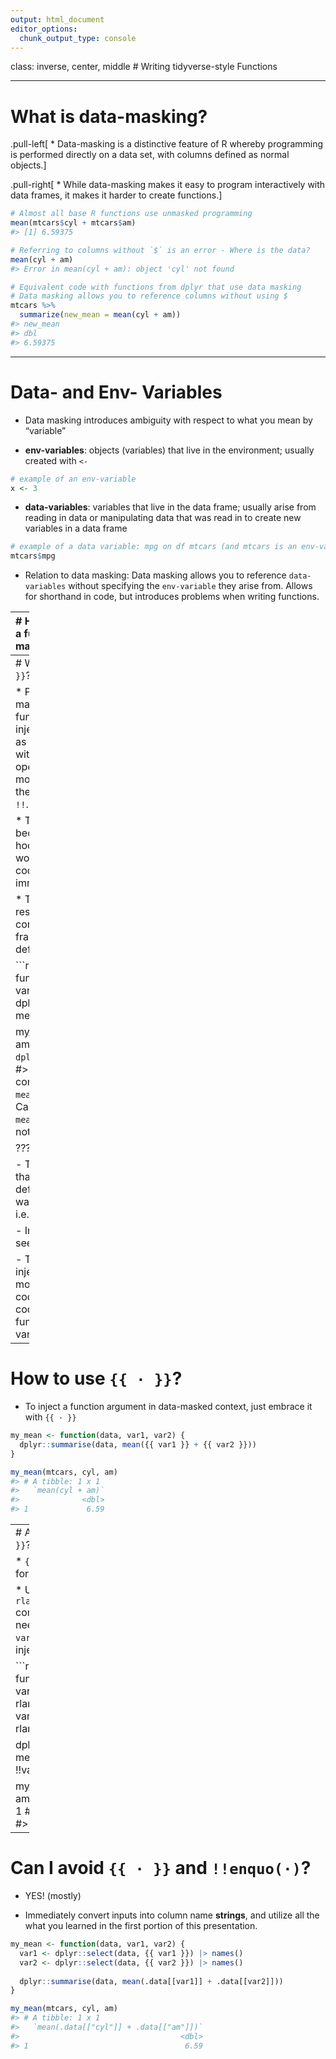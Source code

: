 ```yaml
---
output: html_document
editor_options: 
  chunk_output_type: console
---
```

class: inverse, center, middle
# Writing tidyverse-style Functions

---

# What is data-masking?

.pull-left[
* Data-masking is a distinctive feature of R whereby programming is performed directly on a data set, with columns defined as normal objects.
]

.pull-right[
* While data-masking makes it easy to program interactively with data frames, it makes it harder to create functions.
]

```r
# Almost all base R functions use unmasked programming
mean(mtcars$cyl + mtcars$am)
#> [1] 6.59375

# Referring to columns without `$` is an error - Where is the data?
mean(cyl + am)
#> Error in mean(cyl + am): object 'cyl' not found

# Equivalent code with functions from dplyr that use data masking
# Data masking allows you to reference columns without using $
mtcars %>% 
  summarize(new_mean = mean(cyl + am))
#> new_mean
#> dbl
#> 6.59375
```

---

# Data- and Env- Variables

* Data masking introduces ambiguity with respect to what you mean by "variable"

* **env-variables**: objects (variables) that live in the environment; 
usually created with `<-`

```r
# example of an env-variable
x <- 3
```

* **data-variables**: variables that live in the data frame;
usually arise from reading in data or manipulating data that was read in to 
create new variables in a data frame

```r
# example of a data variable: mpg on df mtcars (and mtcars is an env-variable!)
mtcars$mpg
```

* Relation to data masking: Data masking allows you to reference `data-variables`
without specifying the `env-variable` they arise from. Allows for shorthand in
code, but introduces problems when writing functions.

---
# How to tell whether a function uses data masking?

In a function's help file, the arguments list will specify whether the function 
uses data masking.

*Can't get columns even??*

.left-column[
```r
?filter
```
]

.right-column[
  <p align="center"><img src="Images/filter_help_file.png" width=50%></p>
]

---
# Why do I need `{{ · }}`?

* Passing data-masked arguments to functions requires injection (also known as quasiquotation) with the embracing operator `{{ · }}` or, in more complex cases, the injection operator `!!`.

* This is needed because under the hood data-masking works by defusing R code to prevent its immediate evaluation.

* The defused code is resumed later on in a context where data frame columns are defined.

```r
my_mean <- function(data, var1, var2) {
  dplyr::summarise(data, mean(var1 + var2))
}

my_mean(mtcars, cyl, am)
#> Error in `dplyr::summarise()`:
#> ! Problem while computing `..1 = mean(var1 + var2)`.
#> Caused by error in `mean()`:
#> ! object 'cyl' not found
```

???

- The problem here is that `summarise()` defuses the R code it was supplied, i.e. mean(var1 + var2). 

- Instead we want it to see mean(cyl + am). 

- This is why we need injection, we need to modify that piece of code by injecting the code supplied to the function in place of var1 and var2.

---
# How to use `{{ · }}`?

* To inject a function argument in data-masked context, just embrace it with `{{ · }}`

```r
my_mean <- function(data, var1, var2) {
  dplyr::summarise(data, mean({{ var1 }} + {{ var2 }}))
}

my_mean(mtcars, cyl, am)
#> # A tibble: 1 x 1
#>   `mean(cyl + am)`
#>              <dbl>
#> 1             6.59
```

---
# Alternatives to `{{ · }}`?

* `{{ · }}` is a shortcut for `!!enquo(·)`

* Use the `!!` and `rlang::enquo(·)` combination when you need to pass `var1` and `var2` around before it's injected.

```r
my_mean <- function(data, var1, var2) {
  var1_quo <- rlang::enquo(var1)
  var2_quo <- rlang::enquo(var2)
  
  dplyr::summarise(data, mean(!!var1_quo + !!var2_quo))
}

my_mean(mtcars, cyl, am)
#> # A tibble: 1 x 1
#>   `mean(cyl + am)`
#>              <dbl>
#> 1             6.59
```

---
# Can I avoid `{{ · }}` and `!!enquo(·)`?

* YES! (mostly)

* Immediately convert inputs into column name **strings**, and utilize all the what you learned in the first portion of this presentation.

```r
my_mean <- function(data, var1, var2) {
  var1 <- dplyr::select(data, {{ var1 }}) |> names()
  var2 <- dplyr::select(data, {{ var2 }}) |> names()
  
  dplyr::summarise(data, mean(.data[[var1]] + .data[[var2]]))
}

my_mean(mtcars, cyl, am)
#> # A tibble: 1 x 1
#>   `mean(.data[["cyl"]] + .data[["am"]])`
#>                                    <dbl>
#> 1                                   6.59
```


 
 